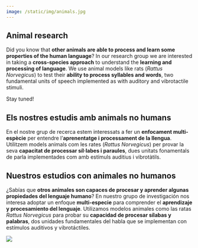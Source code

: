 ```yaml
---
image: /static/img/animals.jpg
---
```


::: {.content-visible when-profile="en"}

# Animal research

:::: textbox

Did you know that **other animals are able to process and learn some properties of the human language**?
In our research group we are interested in taking a **cross-species approach** to understand the **learning and processing of language**. We use animal models like rats (*Rattus Norvegicus*) to test their **ability to process syllables and words**, two fundamental units of speech implemented as with auditory and vibrotactile stimuli.

Stay tuned!

::::

:::

::: {.content-visible when-profile="ca"}

# Els nostres estudis amb animals no humans

:::: textbox

En el nostre grup de recerca estem interessats a fer un **enfocament multi-espècie** per entendre l'**aprenentatge i processament de la llengua**. Utilitzem models animals com les rates (*Rattus Norvegicus*) per provar la seva **capacitat de processar síl·labes i paraules**, dues unitats fonamentals de parla implementades com amb estímuls auditius i vibrotàtils.

::::

:::

::: {.content-visible when-profile="es"}

# Nuestros estudios con animales no humanos

:::: textbox

¿Sabías que **otros animales son capaces de procesar y aprender algunas propiedades del lenguaje humano**? En nuestro grupo de investigación nos interesa adoptar un enfoque **multi-especie** para comprender el **aprendizaje y procesamiento del lenguaje**. Utilizamos modelos animales como las ratas *Rattus Norvegicus* para probar su **capacidad de procesar sílabas y palabras**, dos unidades fundamentales del habla que se implementan con estímulos auditivos y vibrotáctiles.

::::

:::

![](/static/img/animals.jpg)
